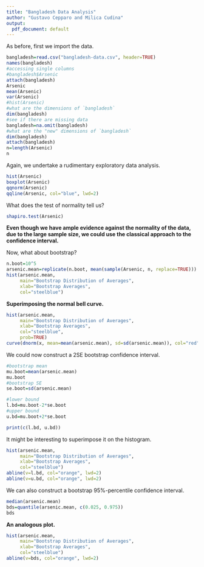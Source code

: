 ```yaml
---
title: "Bangladesh Data Analysis"
author: "Gustavo Cepparo and Milica Cudina"
output:
  pdf_document: default
---
```


As before, first we import the data.

```r
bangladesh=read.csv("bangladesh-data.csv", header=TRUE)
names(bangladesh)
#accessing single columns
#bangladesh$Arsenic
attach(bangladesh)
Arsenic
mean(Arsenic)
var(Arsenic)
#hist(Arsenic)
#what are the dimensions of `bangladesh`
dim(bangladesh)
#see if there are missing data
bangladesh=na.omit(bangladesh)
#what are the "new" dimensions of `bangladesh`
dim(bangladesh)
attach(bangladesh)
n=length(Arsenic)
n
```

Again, we undertake a rudimentary exploratory data analysis.

```r
hist(Arsenic)
boxplot(Arsenic)
qqnorm(Arsenic)
qqline(Arsenic, col="blue", lwd=2)
```


What does the test of normality tell us?

```r
shapiro.test(Arsenic)
```
**Even though we have ample evidence against the normality of the data, due to the large sample size, we could use the classical approach to the confidence interval.**

Now, what about bootstrap?

```r
n.boot=10^5
arsenic.mean=replicate(n.boot, mean(sample(Arsenic, n, replace=TRUE)))
hist(arsenic.mean, 
     main="Bootstrap Distribution of Averages",
     xlab="Bootstrap Averages",
     col="steelblue")
```

**Superimposing the normal bell curve.**

```r
hist(arsenic.mean, 
     main="Bootstrap Distribution of Averages",
     xlab="Bootstrap Averages",
     col="steelblue",
     prob=TRUE)
curve(dnorm(x, mean=mean(arsenic.mean), sd=sd(arsenic.mean)), col="red", lwd=2, add=TRUE)
```

We could now construct a 2SE bootstrap confidence interval.

```r
#bootstrap mean
mu.boot=mean(arsenic.mean)
mu.boot
#bootstrap SE
se.boot=sd(arsenic.mean)

#lower bound
l.bd=mu.boot-2*se.boot
#upper bound
u.bd=mu.boot+2*se.boot

print(c(l.bd, u.bd))
```

It might be interesting to superimpose it on the histogram. 

```r
hist(arsenic.mean, 
     main="Bootstrap Distribution of Averages",
     xlab="Bootstrap Averages",
     col="steelblue")
abline(v=l.bd, col="orange", lwd=2)
abline(v=u.bd, col="orange", lwd=2)
```


We can also construct a bootstrap 95\%-percentile confidence interval.

```r
median(arsenic.mean)
bds=quantile(arsenic.mean, c(0.025, 0.975))
bds
```
**An analogous plot.**

```r
hist(arsenic.mean, 
     main="Bootstrap Distribution of Averages",
     xlab="Bootstrap Averages",
     col="steelblue")
abline(v=bds, col="orange", lwd=2)
```
